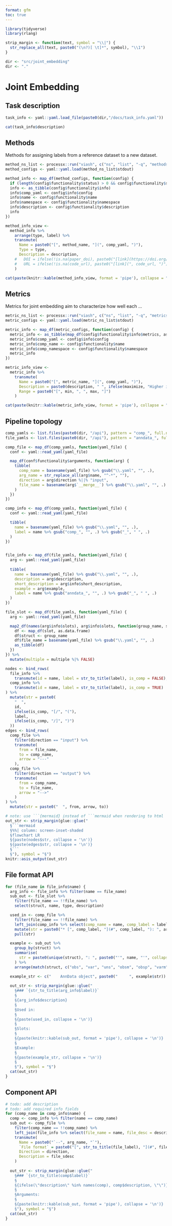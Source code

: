 ```yaml
---
format: gfm
toc: true
---
```


```r
library(tidyverse)
library(rlang)

strip_margin <- function(text, symbol = "\\|") {
  str_replace_all(text, paste0("(\n?)[ \t]*", symbol), "\\1") 
}

dir <- "src/joint_embedding"
dir <- "."
```

# Joint Embedding

## Task description
```r
task_info <- yaml::yaml.load_file(paste0(dir,"/docs/task_info.yaml"))

cat(task_info$description)

```

## Methods

Methods for assigning labels from a reference dataset to a new dataset.

```r
method_ns_list <- processx::run("viash", c("ns", "list", "-q", "methods", "--src", "."), wd = dir)
method_configs <- yaml::yaml.load(method_ns_list$stdout)

method_info <- map_df(method_configs, function(config) {
  if (length(config$functionality$status) > 0 && config$functionality$status == "disabled") return(NULL)
  info <- as_tibble(config$functionality$info)
  info$comp_yaml <- config$info$config
  info$name <- config$functionality$name
  info$namespace <- config$functionality$namespace
  info$description <- config$functionality$description
  info
})

method_info_view <- 
  method_info %>%
    arrange(type, label) %>%
    transmute(
      Name = paste0("[", method_name, "](", comp_yaml, ")"),
      Type = type,
      Description = description,
    #   DOI = ifelse(!is.na(paper_doi), paste0("[link](https://doi.org/", paper_doi, ")"), ""),
    #   URL = ifelse(!is.na(code_url), paste0("[link](", code_url, ")"), "")
    )

cat(paste(knitr::kable(method_info_view, format = 'pipe'), collapse = "\n"))
```


## Metrics

Metrics for joint embedding aim to characterize how well each ...

```r
metric_ns_list <- processx::run("viash", c("ns", "list", "-q", "metrics", "--src", "."), wd = dir)
metric_configs <- yaml::yaml.load(metric_ns_list$stdout)

metric_info <- map_df(metric_configs, function(config) {
  metric_info <- as_tibble(map_df(config$functionality$info$metrics, as.data.frame))
  metric_info$comp_yaml <- config$info$config
  metric_info$comp_name <- config$functionality$name
  metric_info$comp_namespace <- config$functionality$namespace
  metric_info
})

metric_info_view <- 
  metric_info %>%
    transmute(
      Name = paste0("[", metric_name, "](", comp_yaml, ")"),
      Description = paste0(description, " ", ifelse(maximize, "Higher is better.", "Lower is better.")),
      Range = paste0("[", min, ", ", max, "]")
    )

cat(paste(knitr::kable(metric_info_view, format = 'pipe'), collapse = "\n"))
```


## Pipeline topology

```r
comp_yamls <- list.files(paste0(dir, "/api"), pattern = "comp_", full.names = TRUE)
file_yamls <- list.files(paste0(dir, "/api"), pattern = "anndata_", full.names = TRUE)

comp_file <- map_df(comp_yamls, function(yaml_file) {
  conf <- yaml::read_yaml(yaml_file)

  map_df(conf$functionality$arguments, function(arg) {
    tibble(
      comp_name = basename(yaml_file) %>% gsub("\\.yaml", "", .),
      arg_name = str_replace_all(arg$name, "^-*", ""),
      direction = arg$direction %||% "input",
      file_name = basename(arg$`__merge__`) %>% gsub("\\.yaml", "", .)
    )
  })
})

comp_info <- map_df(comp_yamls, function(yaml_file) {
  conf <- yaml::read_yaml(yaml_file)

  tibble(
    name = basename(yaml_file) %>% gsub("\\.yaml", "", .),
    label = name %>% gsub("comp_", "", .) %>% gsub("_", " ", .)
  )
})


file_info <- map_df(file_yamls, function(yaml_file) {
  arg <- yaml::read_yaml(yaml_file)
  
  tibble(
    name = basename(yaml_file) %>% gsub("\\.yaml", "", .),
    description = arg$description,
    short_description = arg$info$short_description,
    example = arg$example,
    label = name %>% gsub("anndata_", "", .) %>% gsub("_", " ", .)
  )
})

file_slot <- map_df(file_yamls, function(yaml_file) {
  arg <- yaml::read_yaml(yaml_file)

  map2_df(names(arg$info$slots), arg$info$slots, function(group_name, slot) {
    df <- map_df(slot, as.data.frame)
    df$struct <- group_name
    df$file_name = basename(yaml_file) %>% gsub("\\.yaml", "", .)
    as_tibble(df)
  })
}) %>% 
  mutate(multiple = multiple %|% FALSE)
```

```r
nodes <- bind_rows(
  file_info %>%
    transmute(id = name, label = str_to_title(label), is_comp = FALSE),
  comp_info %>%
    transmute(id = name, label = str_to_title(label), is_comp = TRUE)
) %>%
  mutate(str = paste0(
    "  ",
    id, 
    ifelse(is_comp, "[/", "("), 
    label,
    ifelse(is_comp, "/]", ")")
  ))
edges <- bind_rows(
  comp_file %>%
    filter(direction == "input") %>%
    transmute(
      from = file_name,
      to = comp_name,
      arrow = "---"
    ),
  comp_file %>%
    filter(direction == "output") %>%
    transmute(
      from = comp_name, 
      to = file_name, 
      arrow = "-->"
    )
) %>%
  mutate(str = paste0("  ", from, arrow, to))

# note: use ```{mermaid} instead of ```mermaid when rendering to html
out_str <- strip_margin(glue::glue("
  §```mermaid
  §%%| column: screen-inset-shaded
  §flowchart LR
  §{paste(nodes$str, collapse = '\n')}
  §{paste(edges$str, collapse = '\n')}
  §```
  §"), symbol = "§")
knitr::asis_output(out_str)
```

## File format API

```r
for (file_name in file_info$name) {
  arg_info <- file_info %>% filter(name == file_name)
  sub_out <- file_slot %>% 
    filter(file_name == !!file_name) %>% 
    select(struct, name, type, description)

  used_in <- comp_file %>%
    filter(file_name == !!file_name) %>%
    left_join(comp_info %>% select(comp_name = name, comp_label = label), by = "comp_name") %>%
    mutate(str = paste0("* [", comp_label, "](#", comp_label, "): ", arg_name, " (as ", direction, ")")) %>%
    pull(str)

  example <- sub_out %>%
    group_by(struct) %>%
    summarise(
      str = paste0(unique(struct), ": ", paste0("'", name, "'", collapse = ", "))
    ) %>%
    arrange(match(struct, c("obs", "var", "uns", "obsm", "obsp", "varm", "varp", "layers")))

  example_str <- c("    AnnData object", paste0("     ", example$str))
  
  out_str <- strip_margin(glue::glue("
    §### `{str_to_title(arg_info$label)}`
    §
    §{arg_info$description}
    §
    §Used in:
    §
    §{paste(used_in, collapse = '\n')}
    §
    §Slots:
    §
    §{paste(knitr::kable(sub_out, format = 'pipe'), collapse = '\n')}
    §
    §Example:
    §
    §{paste(example_str, collapse = '\n')}
    §
    §"), symbol = "§")
  cat(out_str)
}
```



## Component API

```r
# todo: add description
# todo: add required info fields
for (comp_name in comp_info$name) {
  comp <- comp_info %>% filter(name == comp_name)
  sub_out <- comp_file %>% 
    filter(comp_name == !!comp_name) %>%
    left_join(file_info %>% select(file_name = name, file_desc = description, file_sdesc = short_description, file_label = label), by = "file_name") %>%
    transmute(
      Name = paste0("`--", arg_name, "`"),
      `File format` = paste0("[", str_to_title(file_label), "](#", file_label, ")"),
      Direction = direction,
      Description = file_sdesc
    )
  
  out_str <- strip_margin(glue::glue("
    §### `{str_to_title(comp$label)}`
    §
    §{ifelse(\"description\" %in% names(comp), comp$description, \"\")}
    §
    §Arguments:
    §
    §{paste(knitr::kable(sub_out, format = 'pipe'), collapse = '\n')}
    §"), symbol = "§")
  cat(out_str)
}
```